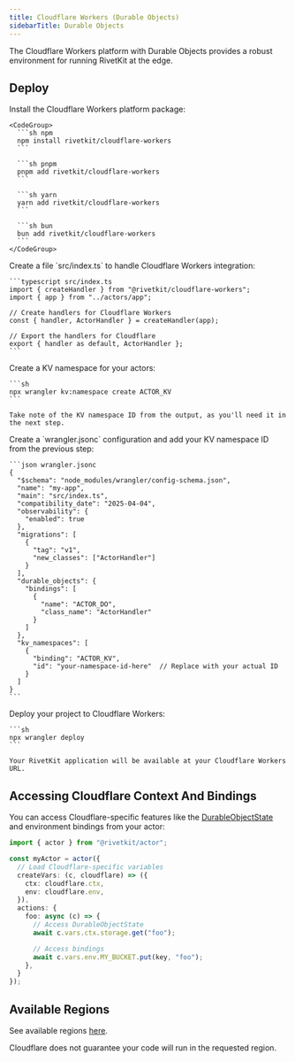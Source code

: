 ```yaml
---
title: Cloudflare Workers (Durable Objects)
sidebarTitle: Durable Objects
---
```



The Cloudflare Workers platform with Durable Objects provides a robust environment for running RivetKit at the edge.

<MvpWarning />

## Deploy

<Steps>
  <StepStartFramework />

  <Step title="Install dependencies">
    Install the Cloudflare Workers platform package:
    
    <CodeGroup>
      ```sh npm
      npm install rivetkit/cloudflare-workers
      ```
      
      ```sh pnpm
      pnpm add rivetkit/cloudflare-workers
      ```
      
      ```sh yarn
      yarn add rivetkit/cloudflare-workers
      ```
      
      ```sh bun
      bun add rivetkit/cloudflare-workers
      ```
    </CodeGroup>
  </Step>

  <Step title="Create your server">
    Create a file `src/index.ts` to handle Cloudflare Workers integration:

    ```typescript src/index.ts
    import { createHandler } from "@rivetkit/cloudflare-workers";
    import { app } from "../actors/app";

    // Create handlers for Cloudflare Workers
    const { handler, ActorHandler } = createHandler(app);

    // Export the handlers for Cloudflare
    export { handler as default, ActorHandler };
    ```
  </Step>

  <Step title="Create KV namespace">
    Create a KV namespace for your actors:

    ```sh
    npx wrangler kv:namespace create ACTOR_KV
    ```

    Take note of the KV namespace ID from the output, as you'll need it in the next step.
  </Step>

  <Step title="Configure Wrangler">
    Create a `wrangler.jsonc` configuration and add your KV namespace ID from the previous step:

    ```json wrangler.jsonc
    {
      "$schema": "node_modules/wrangler/config-schema.json",
      "name": "my-app",
      "main": "src/index.ts",
      "compatibility_date": "2025-04-04",
      "observability": {
        "enabled": true
      },
      "migrations": [
        {
          "tag": "v1",
          "new_classes": ["ActorHandler"]
        }
      ],
      "durable_objects": {
        "bindings": [
          {
            "name": "ACTOR_DO",
            "class_name": "ActorHandler"
          }
        ]
      },
      "kv_namespaces": [
        {
          "binding": "ACTOR_KV",
          "id": "your-namespace-id-here"  // Replace with your actual ID
        }
      ]
    }
    ```
  </Step>

  <Step title="Deploy to production">
    Deploy your project to Cloudflare Workers:

    ```sh
    npx wrangler deploy
    ```

    Your RivetKit application will be available at your Cloudflare Workers URL.
  </Step>

  <StepUpdateClient />
</Steps>

<ExtraNotes />

## Accessing Cloudflare Context And Bindings

You can access Cloudflare-specific features like the [DurableObjectState](https://developers.cloudflare.com/durable-objects/api/state/) and environment bindings from your actor:

```typescript
import { actor } from "@rivetkit/actor";

const myActor = actor({
  // Load Cloudflare-specific variables
  createVars: (c, cloudflare) => ({
    ctx: cloudflare.ctx,
    env: cloudflare.env,
  }),
  actions: {
    foo: async (c) => {
      // Access DurableObjectState
      await c.vars.ctx.storage.get("foo");

      // Access bindings
      await c.vars.env.MY_BUCKET.put(key, "foo");
    },
  }
});
```

## Available Regions

See available regions [here](https://developers.cloudflare.com/durable-objects/reference/data-location/#supported-locations-1).

Cloudflare does not guarantee your code will run in the requested region.

<SetupNextSteps />
